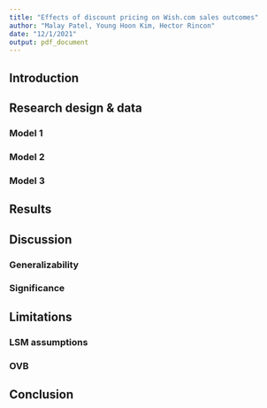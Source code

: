 ```yaml
---
title: "Effects of discount pricing on Wish.com sales outcomes"
author: "Malay Patel, Young Hoon Kim, Hector Rincon"
date: "12/1/2021"
output: pdf_document
---
```


## Introduction

## Research design & data


### Model 1

### Model 2

### Model 3

## Results

## Discussion

### Generalizability

### Significance


## Limitations

### LSM assumptions

### OVB

## Conclusion
